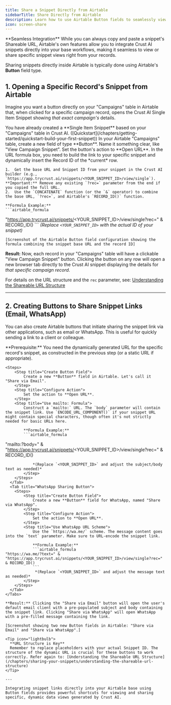 ```yaml
---
title: Share a Snippet Directly from Airtable
sidebarTitle: Share Directly from Airtable
description: Learn how to use Airtable Button fields to seamlessly view or share specific Crust AI snippet views directly from your records.
icon: screen-share
---
```


<Tip icon="link">
  **Seamless Integration**  
  While you can always copy and paste a snippet's Shareable URL, Airtable's own features allow you to integrate Crust AI snippets directly into your base workflows, making it seamless to view or share specific snippet views right from your records.
</Tip>

Sharing snippets directly inside Airtable is typically done using Airtable's **Button** field type.

## 1. Opening a Specific Record's Snippet from Airtable

Imagine you want a button directly on your "Campaigns" table in Airtable that, when clicked for a specific campaign record, opens the Crust AI Single Item Snippet showing *that exact campaign's* details.

<Steps>
  <Step title="Prerequisite">
    You have already created a **Single Item Snippet** based on your "Campaigns" table in Crust AI. ([Quickstart](/chapters/getting-started/quickstart-build-your-first-snippet))
  </Step>
  <Step title="Create Airtable Button Field">
    In your Airtable "Campaigns" table, create a new field of type **Button**. Name it something clear, like "View Campaign Snippet".
  </Step>
  <Step title="Configure Button Action (Open URL)">
    Set the button's action to **Open URL**.
  </Step>
  <Step title="Construct Dynamic URL Formula">
    In the URL formula box, you need to build the link to your specific snippet and dynamically insert the Record ID of the *current* row.

    1.  Get the base URL and Snippet ID from your snippet in the Crust AI builder (e.g., `https://app.trycrust.ai/snippets/<YOUR_SNIPPET_ID>/view/single`). **Important:** Remove any existing `?rec=` parameter from the end if you copied the full URL.
    2.  Use the `CONCATENATE` function (or the `&` operator) to combine the base URL, `?rec=`, and Airtable's `RECORD_ID()` function.

    **Formula Example:**
    ```airtable_formula
"https://app.trycrust.ai/snippets/<YOUR_SNIPPET_ID>/view/single?rec=" & RECORD_ID()
    ```
    *(Replace `<YOUR_SNIPPET_ID>` with the actual ID of your snippet)*

    [Screenshot of the Airtable Button field configuration showing the formula combining the snippet base URL and the record ID]
  </Step>
</Steps>

**Result:** Now, each record in your "Campaigns" table will have a clickable "View Campaign Snippet" button. Clicking the button on any row will open a new browser tab directly to the Crust AI snippet displaying the details for *that specific campaign record*.

For details on the URL structure and the `rec` parameter, see: [Understanding the Shareable URL Structure](/chapters/sharing-your-snippets/understanding-the-shareable-url-structure)

---

## 2. Creating Buttons to Share Snippet Links (Email, WhatsApp)

You can also create Airtable buttons that initiate sharing the snippet link via other applications, such as email or WhatsApp. This is useful for quickly sending a link to a client or colleague.

<Tabs>
  <Tab title="Email Sharing Button">
    **Prerequisite:** You need the dynamically generated URL for the specific record's snippet, as constructed in the previous step (or a static URL if appropriate).

    <Steps>
        <Step title="Create Button Field">
            Create a new **Button** field in Airtable. Let's call it "Share via Email".
        </Step>
        <Step title="Configure Action">
            Set the action to **Open URL**.
        </Step>
        <Step title="Use mailto: Formula">
            Construct a `mailto:` URL. The `body` parameter will contain the snippet link. Use `ENCODE_URL_COMPONENT()` if your snippet URL might contain special characters, though often it's not strictly needed for basic URLs here.

            **Formula Example:**
            ```airtable_formula
"mailto:?body=" & "https://app.trycrust.ai/snippets/<YOUR_SNIPPET_ID>/view/single?rec=" & RECORD_ID()
```
            *(Replace `<YOUR_SNIPPET_ID>` and adjust the subject/body text as needed)*
        </Step>
    </Steps>
  </Tab>
  <Tab title="WhatsApp Sharing Button">
    <Steps>
        <Step title="Create Button Field">
            Create a new **Button** field for WhatsApp, named "Share via WhatsApp".
        </Step>
        <Step title="Configure Action">
            Set the action to **Open URL**.
        </Step>
        <Step title="Use WhatsApp URL Scheme">
            Use the `https://wa.me/` scheme. The message content goes into the `text` parameter. Make sure to URL-encode the snippet link.

            **Formula Example:**
            ```airtable_formula
"https://wa.me/?text=" & "https://app.trycrust.ai/snippets/<YOUR_SNIPPET_ID>/view/single?rec=" & RECORD_ID()
            ```
             *(Replace `<YOUR_SNIPPET_ID>` and adjust the message text as needed)*
        </Step>
    </Steps>
  </Tab>
</Tabs>

**Result:** Clicking the "Share via Email" button will open the user's default email client with a pre-populated subject and body containing the snippet link. Clicking "Share via WhatsApp" will open WhatsApp with a pre-filled message containing the link.

[Screenshot showing two new Button fields in Airtable: "Share via Email" and "Share via WhatsApp".]

<Tip icon="lightbulb">
  **URL Structure is Key**  
  Remember to replace placeholders with your actual Snippet ID. The structure of the dynamic URL is crucial for these buttons to work correctly. Refer again to: [Understanding the Shareable URL Structure](/chapters/sharing-your-snippets/understanding-the-shareable-url-structure)
</Tip>

---

Integrating snippet links directly into your Airtable base using Button fields provides powerful shortcuts for viewing and sharing specific, dynamic data views generated by Crust AI.